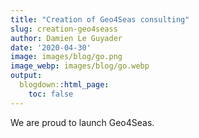 ```yaml
---
title: "Creation of Geo4Seas consulting"
slug: creation-geo4seass
author: Damien Le Guyader
date: '2020-04-30'
image: images/blog/go.png
image_webp: images/blog/go.webp
output:
  blogdown::html_page:
    toc: false
---
```



We are proud to launch Geo4Seas.